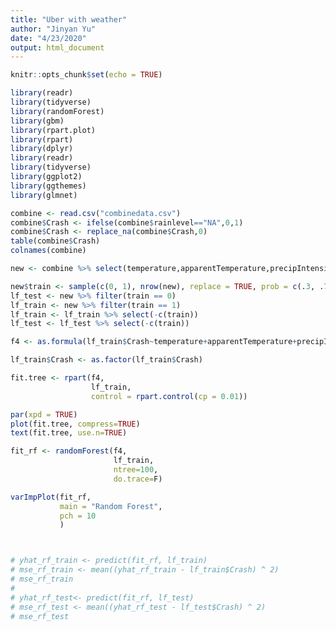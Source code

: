 ```yaml
---
title: "Uber with weather"
author: "Jinyan Yu"
date: "4/23/2020"
output: html_document
---
```


```r
knitr::opts_chunk$set(echo = TRUE)
```

```r
library(readr)
library(tidyverse)
library(randomForest)
library(gbm)
library(rpart.plot)
library(rpart)
library(dplyr)
library(readr)
library(tidyverse) 
library(ggplot2) 
library(ggthemes)
library(glmnet)
```

```r
combine <- read.csv("combinedata.csv")
combine$Crash <- ifelse(combine$rainlevel=="NA",0,1)
combine$Crash <- replace_na(combine$Crash,0)
table(combine$Crash)
colnames(combine)
``` 

```r
new <- combine %>% select(temperature,apparentTemperature,precipIntensity,precipProbability,humidity,windSpeed,windGust,visibility,temperatureHigh,temperatureLow,apparentTemperatureHigh,apparentTemperatureLow,dewPoint,pressure,windBearing,cloudCover,uvIndex,moonPhase,precipIntensityMax,temperatureMin,temperatureMax,apparentTemperatureMin,apparentTemperatureMax,Crash)

new$train <- sample(c(0, 1), nrow(new), replace = TRUE, prob = c(.3, .7))
lf_test <- new %>% filter(train == 0)
lf_train <- new %>% filter(train == 1) 
lf_train <- lf_train %>% select(-c(train)) 
lf_test <- lf_test %>% select(-c(train))
```

```r
f4 <- as.formula(lf_train$Crash~temperature+apparentTemperature+precipIntensity+precipProbability+humidity+windSpeed+windGust+visibility+temperatureHigh+temperatureLow+apparentTemperatureHigh+apparentTemperatureLow+dewPoint+pressure+windBearing+cloudCover+uvIndex+moonPhase+precipIntensityMax+temperatureMin+temperatureMax+apparentTemperatureMin+apparentTemperatureMax)

lf_train$Crash <- as.factor(lf_train$Crash)

fit.tree <- rpart(f4,
                  lf_train,
                  control = rpart.control(cp = 0.01))

par(xpd = TRUE)
plot(fit.tree, compress=TRUE)
text(fit.tree, use.n=TRUE)
```

```r
fit_rf <- randomForest(f4,
                       lf_train,
                       ntree=100,
                       do.trace=F)

varImpPlot(fit_rf,
           main = "Random Forest",
           pch = 10
           )



# yhat_rf_train <- predict(fit_rf, lf_train)
# mse_rf_train <- mean((yhat_rf_train - lf_train$Crash) ^ 2)
# mse_rf_train
# 
# yhat_rf_test<- predict(fit_rf, lf_test)
# mse_rf_test <- mean((yhat_rf_test - lf_test$Crash) ^ 2)
# mse_rf_test

```

